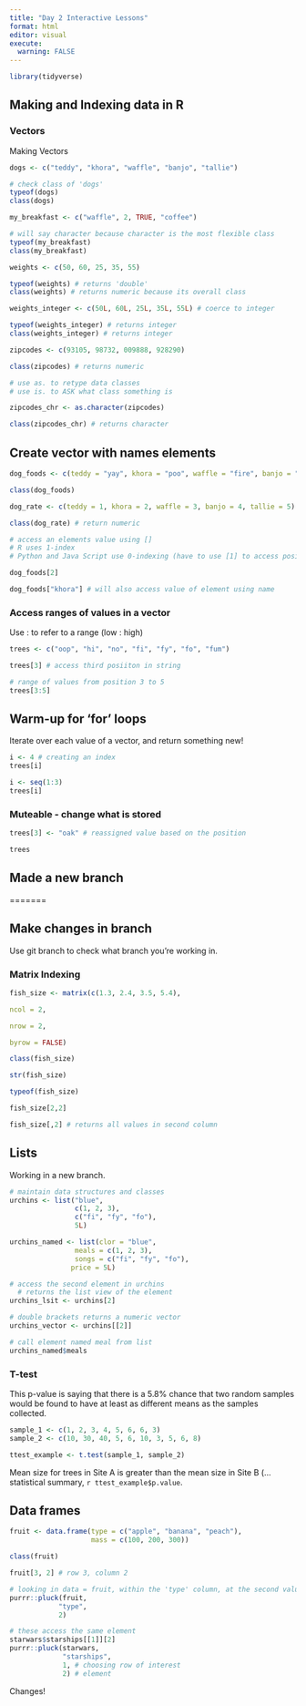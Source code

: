 ```yaml
---
title: "Day 2 Interactive Lessons"
format: html
editor: visual
execute: 
  warning: FALSE
---
```


```r
library(tidyverse)
```

## Making and Indexing data in R

### Vectors

Making Vectors

```r
dogs <- c("teddy", "khora", "waffle", "banjo", "tallie")

# check class of 'dogs'
typeof(dogs)
class(dogs)
```

```r
my_breakfast <- c("waffle", 2, TRUE, "coffee")

# will say character because character is the most flexible class
typeof(my_breakfast)
class(my_breakfast)
```

```r
weights <- c(50, 60, 25, 35, 55)

typeof(weights) # returns 'double'
class(weights) # returns numeric because its overall class

weights_integer <- c(50L, 60L, 25L, 35L, 55L) # coerce to integer 

typeof(weights_integer) # returns integer
class(weights_integer) # returns integer
```

```r
zipcodes <- c(93105, 98732, 009888, 928290)

class(zipcodes) # returns numeric

# use as. to retype data classes
# use is. to ASK what class something is

zipcodes_chr <- as.character(zipcodes)

class(zipcodes_chr) # returns character
```

## Create vector with names elements

```r
dog_foods <- c(teddy = "yay", khora = "poo", waffle = "fire", banjo = "rocks", tallie = "acorn")

class(dog_foods)

dog_rate <- c(teddy = 1, khora = 2, waffle = 3, banjo = 4, tallie = 5)

class(dog_rate) # return numeric
```

```r
# access an elements value using []
# R uses 1-index
# Python and Java Script use 0-indexing (have to use [1] to access position 2)

dog_foods[2] 

dog_foods["khora"] # will also access value of element using name
```

### Access ranges of values in a vector

Use : to refer to a range (low : high)

```r
trees <- c("oop", "hi", "no", "fi", "fy", "fo", "fum")

trees[3] # access third posiiton in string

# range of values from position 3 to 5
trees[3:5]
```

## Warm-up for 'for' loops

Iterate over each value of a vector, and return something new!

```r
i <- 4 # creating an index
trees[i]
```

```r
i <- seq(1:3)
trees[i]
```

### Muteable - change what is stored

```r
trees[3] <- "oak" # reassigned value based on the position

trees
```

## Made a new branch

=======

## Make changes in branch

Use git branch to check what branch you're working in.

### Matrix Indexing

```r
fish_size <- matrix(c(1.3, 2.4, 3.5, 5.4),

ncol = 2,

nrow = 2,

byrow = FALSE)

class(fish_size)

str(fish_size)

typeof(fish_size)

fish_size[2,2]

fish_size[,2] # returns all values in second column
```

## Lists

Working in a new branch.

```r
# maintain data structures and classes
urchins <- list("blue", 
                c(1, 2, 3), 
                c("fi", "fy", "fo"), 
                5L)

urchins_named <- list(clor = "blue", 
                meals = c(1, 2, 3), 
                songs = c("fi", "fy", "fo"), 
               price = 5L)
```

```r
# access the second element in urchins
  # returns the list view of the element
urchins_lsit <- urchins[2]

# double brackets returns a numeric vector
urchins_vector <- urchins[[2]]

# call element named meal from list
urchins_named$meals
```

### T-test

This p-value is saying that there is a 5.8% chance that two random samples would be found to have at least as different means as the samples collected.

```r
sample_1 <- c(1, 2, 3, 4, 5, 6, 6, 3)
sample_2 <- c(10, 30, 40, 5, 6, 10, 3, 5, 6, 8)

ttest_example <- t.test(sample_1, sample_2)
```

Mean size for trees in Site A is greater than the mean size in Site B (...statistical summary, `r ttest_example$p.value`.

## Data frames

```r
fruit <- data.frame(type = c("apple", "banana", "peach"),
                    mass = c(100, 200, 300))

class(fruit)

fruit[3, 2] # row 3, column 2

# looking in data = fruit, within the 'type' column, at the second value
purrr::pluck(fruit, 
            "type",
            2)

# these access the same element
starwars$starships[[1]][2]
purrr::pluck(starwars, 
             "starships", 
             1, # choosing row of interest
             2) # element
```

Changes!
